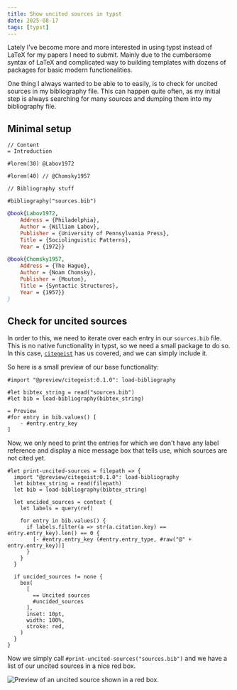 ```yaml
---
title: Show uncited sources in typst
date: 2025-08-17
tags: [typst]
---
```


Lately I've become more and more interested in using typst instead of LaTeX for
my papers I need to submit. Mainly due to the cumbersome syntax of LaTeX and
complicated way to building templates with dozens of packages for basic modern
functionalities.

One thing I always wanted to be able to to easily, is to check for uncited
sources in my bibliography file. This can happen quite often, as my initial step
is always searching for many sources and dumping them into my bibliography file.

## Minimal setup

```typst filename="main.typ"
// Content
= Introduction

#lorem(30) @Labov1972

#lorem(40) // @Chomsky1957

// Bibliography stuff

#bibliography("sources.bib")
```

```bibtex filename="sources.bib"
@book{Labov1972,
    Address = {Philadelphia},
    Author = {William Labov},
    Publisher = {University of Pennsylvania Press},
    Title = {Sociolinguistic Patterns},
    Year = {1972}}

@book{Chomsky1957,
    Address = {The Hague},
    Author = {Noam Chomsky},
    Publisher = {Mouton},
    Title = {Syntactic Structures},
    Year = {1957}}
}
```

## Check for uncited sources

In order to this, we need to iterate over each entry in our `sources.bib` file.
This is no native functionality in typst, so we need a small package to do so.
In this case, [`citegeist`](https://typst.app/universe/package/citegeist) has us
covered, and we can simply include it.

So here is a small preview of our base functionality:

```typst
#import "@preview/citegeist:0.1.0": load-bibliography

#let bibtex_string = read("sources.bib")
#let bib = load-bibliography(bibtex_string)

= Preview
#for entry in bib.values() [
    - #entry.entry_key
]
```

Now, we only need to print the entries for which we don't have any label
reference and display a nice message box that tells use, which sources are
not cited yet.

```typst
#let print-uncited-sources = filepath => {
  import "@preview/citegeist:0.1.0": load-bibliography
  let bibtex_string = read(filepath)
  let bib = load-bibliography(bibtex_string)

  let uncided_sources = context {
    let labels = query(ref)

    for entry in bib.values() {
      if labels.filter(a => str(a.citation.key) == entry.entry_key).len() == 0 {
        [- #entry.entry_key (#entry.entry_type, #raw("@" + entry.entry_key))]
      }
    }
  }

  if uncided_sources != none {
    box(
      [
        == Uncited sources
        #uncided_sources
      ],
      inset: 10pt,
      width: 100%,
      stroke: red,
    )
  }
}
```

Now we simply call `#print-uncited-sources("sources.bib")` and we have a list
of our uncited sources in a nice red box.

![Preview of an uncited source shown in a red box.](./preview.png)